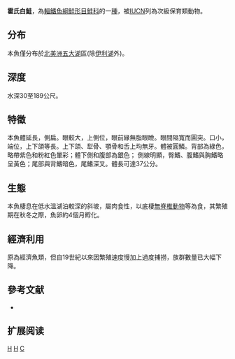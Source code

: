 {{Speciesbox 
| taxon = Coregonus hoyi
| status = VU
| status_system = IUCN3.1
| image = Coregonushoyi.jpg
| authority = [[Milner|Milner]], 1874
| synonyms = *''Argyrosomus hoyi''<br /><small>Milner, 1874</small>
}}
'''霍氏白鮭'''，為[[輻鰭魚綱|輻鰭魚綱]][[鮭形目|鮭形目]][[鮭科|鮭科]]的一[[種|種]]，被[[IUCN|IUCN]]列為次級保育類動物。

==分布==
本魚僅分布於[[北美洲|北美洲]][[五大湖|五大湖]]區(除[[伊利湖|伊利湖]]外)。

==深度==
水深30至189公尺。

==特徵==
本魚體延長，側扁。眼較大，上側位，眼前緣無脂眼瞼。眼間隔寬而圓突。口小，端位，上下頜等長。上下頜、犁骨、顎骨和舌上均無牙。體被圓鱗。背部為綠色，略帶紫色和粉紅色暈彩；體下側和腹部為銀色； 側線明顯，臀鰭、腹鰭與胸鰭略呈黃色；尾部與背鰭暗色，尾鰭深叉。體長可達37公分。

==生態==
本魚棲息在低水溫湖泊較深的斜坡，屬肉食性，以底棲[[無脊椎動物|無脊椎動物]]等為食，其繁殖期在秋冬之際，魚卵約4個月孵化。

==經濟利用==
原為經濟魚類，但自19世紀以來因繁殖速度慢加上過度捕撈，族群數量已大幅下降。

==參考文献==
*{{FishBase_species|genus=Coregonus|species=hoyi|year=2011|month=12}}

== 扩展阅读 ==
{{refbegin}}
{{wikispecies-inline|Coregonus hoyi|霍氏白鮭}}
{{refend}}
{{Taxonbar|from=Q1314556}}

[[Category:食用魚|H]]
[[Category:白鮭屬|H]]
[[Category:1874年描述的魚類|C]]